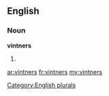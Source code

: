 ==English==

===Noun===
'''vintners'''

# {{plural of|[[vintner]]}}

[[Category:English plurals]]

[[ar:vintners]]
[[fr:vintners]]
[[my:vintners]]